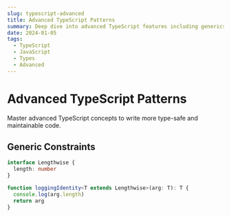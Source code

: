 ```yaml
---
slug: typescript-advanced
title: Advanced TypeScript Patterns
summary: Deep dive into advanced TypeScript features including generics, conditional types, mapped types, and utility types for building robust applications.
date: 2024-01-05
tags:
  - TypeScript
  - JavaScript
  - Types
  - Advanced
---
```


# Advanced TypeScript Patterns

Master advanced TypeScript concepts to write more type-safe and maintainable code.

## Generic Constraints

```typescript
interface Lengthwise {
  length: number
}

function loggingIdentity<T extends Lengthwise>(arg: T): T {
  console.log(arg.length)
  return arg
}
```

<Metric 
  value="100%"
  label="Type Safety"
  description="Catch errors at compile time"
  color="green"
  trend="up"
/>